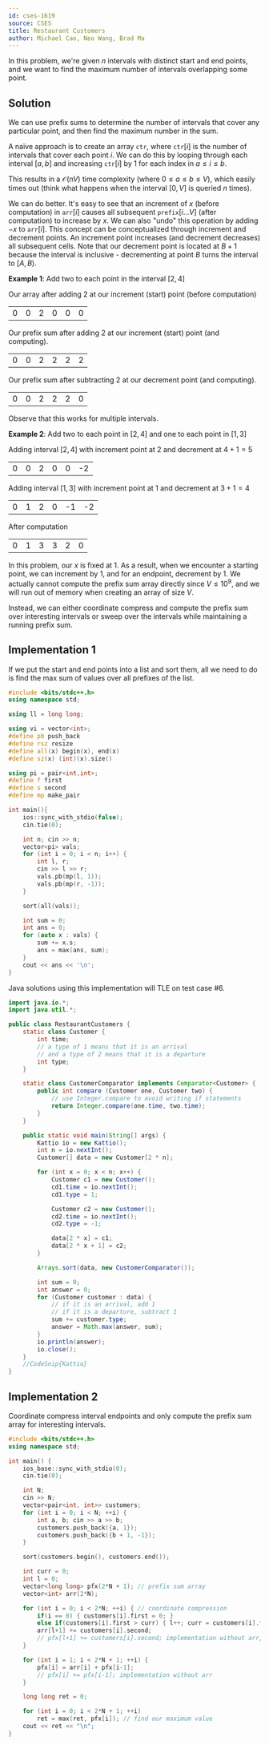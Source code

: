 ```yaml
---
id: cses-1619
source: CSES
title: Restaurant Customers
author: Michael Cao, Neo Wang, Brad Ma
---
```


In this problem, we're given $n$ intervals with distinct start and end points,
and we want to find the maximum number of intervals overlapping some point.

## Solution

We can use prefix sums to determine the number of intervals that cover any
particular point, and then find the maximum number in the sum.

A naïve approach is to create an array $\texttt{ctr}$, where $\texttt{ctr}[i]$
is the number of intervals that cover each point $i$. We can do this by looping
through each interval $[a,b]$ and increasing $\texttt{ctr}[i]$ by $1$ for each
index in $a \leq i \leq b$.

This results in a $\mathcal{O}(nV)$ time complexity (where
$0 \leq a \leq b \leq V$), which easily times out (think what happens when the
interval $[0, V]$ is queried $n$ times).

We can do better. It's easy to see that an increment of $x$ (before computation)
in $\texttt{arr}[i]$ causes all subsequent $\texttt{prefix}[i...V]$ (after
computation) to increase by $x$. We can also "undo" this operation by adding
$-x$ to $\texttt{arr}[i]$. This concept can be conceptualized through increment
and decrement points. An increment point increases (and decrement decreases) all
subsequent cells. Note that our decrement point is located at $B+1$ because the
interval is inclusive - decrementing at point $B$ turns the interval to
$[A, B)$.

**Example 1**: Add two to each point in the interval $[2, 4]$

Our array after adding 2 at our increment (start) point (before computation)

<center>
	<table className="text-center">
		<tr>
			<td>0</td>
			<td>0</td>
			<td className="bg-green-200 dark:bg-green-800">2</td>
			<td>0</td>
			<td>0</td>
			<td>0</td>
		</tr>
	</table>
</center>

Our prefix sum after adding 2 at our increment (start) point (and computing).

<center>
	<table className="text-center">
		<tr>
			<td>0</td>
			<td>0</td>
			<td className="bg-green-200 dark:bg-green-800">2</td>
			<td>2</td>
			<td>2</td>
			<td>2</td>
		</tr>
	</table>
</center>

Our prefix sum after subtracting 2 at our decrement point (and computing).

<center>
	<table className="text-center">
		<tr>
			<td>0</td>
			<td>0</td>
			<td>2</td>
			<td>2</td>
			<td>2</td>
			<td className="bg-red-200 dark:bg-red-800">0</td>
		</tr>
	</table>
</center>

Observe that this works for multiple intervals.

**Example 2**: Add two to each point in $[2, 4]$ and one to each point in
$[1, 3]$

Adding interval $[2, 4]$ with increment point at $2$ and decrement at $4+1=5$

<center>
	<table className="text-center">
		<tr>
			<td>0</td>
			<td>0</td>
			<td className="bg-green-200 dark:bg-green-800">2</td>
			<td>0</td>
			<td>0</td>
			<td className="bg-red-200 dark:bg-red-800">-2</td>
		</tr>
	</table>
</center>

Adding interval $[1, 3]$ with increment point at $1$ and decrement at $3+1=4$

<center>
	<table className="text-center">
		<tr>
			<td>0</td>
			<td className="bg-green-200 dark:bg-green-800">1</td>
			<td>2</td>
			<td>0</td>
			<td className="bg-red-200 dark:bg-red-800">-1</td>
			<td>-2</td>
		</tr>
	</table>
</center>

After computation

<center>
	<table className="text-center">
		<tr>
			<td>0</td>
			<td>1</td>
			<td>3</td>
			<td>3</td>
			<td>2</td>
			<td>0</td>
		</tr>
	</table>
</center>

In this problem, our $x$ is fixed at $1$. As a result, when we encounter a
starting point, we can increment by $1$, and for an endpoint, decrement by $1$.
We actually cannot compute the prefix sum array directly since $V \leq 10^9$,
and we will run out of memory when creating an array of size $V$.

Instead, we can either coordinate compress and compute the prefix sum over
interesting intervals or sweep over the intervals while maintaining a running
prefix sum.

## Implementation 1

If we put the start and end points into a list and sort them, all we need to do
is find the max sum of values over all prefixes of the list.

<LanguageSection>
	
<CPPSection>
	
```cpp
#include <bits/stdc++.h>
using namespace std;

using ll = long long;

using vi = vector<int>;
#define pb push_back
#define rsz resize
#define all(x) begin(x), end(x)
#define sz(x) (int)(x).size()

using pi = pair<int,int>;
#define f first
#define s second
#define mp make_pair

int main(){
	ios::sync_with_stdio(false);
	cin.tie(0);

	int n; cin >> n;
	vector<pi> vals;
	for (int i = 0; i < n; i++) {
		int l, r;
		cin >> l >> r;
		vals.pb(mp(l, 1));
		vals.pb(mp(r, -1));
	}

	sort(all(vals));

	int sum = 0;
	int ans = 0;
	for (auto x : vals) {
		sum += x.s;
		ans = max(ans, sum);
	}
	cout << ans << '\n';
}
```

</CPPSection>
	
<JavaSection>
	
<Warning>
Java solutions using this implementation will TLE on test case #6.
</Warning>

```java
import java.io.*;
import java.util.*;

public class RestaurantCustomers {
	static class Customer {
		int time;
		// a type of 1 means that it is an arrival
		// and a type of 2 means that it is a departure
		int type;
	}

	static class CustomerComparator implements Comparator<Customer> {
		public int compare (Customer one, Customer two) {
			// use Integer.compare to avoid writing if statements
			return Integer.compare(one.time, two.time);
		}
	}

	public static void main(String[] args) {
		Kattio io = new Kattio();
		int n = io.nextInt();
		Customer[] data = new Customer[2 * n];

		for (int x = 0; x < n; x++) {
			Customer c1 = new Customer();
			cd1.time = io.nextInt();
			cd1.type = 1;

			Customer c2 = new Customer();
			cd2.time = io.nextInt();
			cd2.type = -1;

			data[2 * x] = c1;
			data[2 * x + 1] = c2;
		}

		Arrays.sort(data, new CustomerComparator());

		int sum = 0;
		int answer = 0;
		for (Customer customer : data) {
			// if it is an arrival, add 1
			// if it is a departure, subtract 1
			sum += customer.type;
			answer = Math.max(answer, sum);
		}
		io.println(answer);
		io.close();
	}
	//CodeSnip{Kattio}
}	
```
	
</JavaSection>
	
</LanguageSection>

## Implementation 2

Coordinate compress interval endpoints and only compute the prefix sum array for
interesting intervals.

<LanguageSection>

<CPPSection>

```cpp
#include <bits/stdc++.h>
using namespace std;

int main() {
	ios_base::sync_with_stdio(0);
	cin.tie(0);

	int N;
	cin >> N;
	vector<pair<int, int>> customers;
	for (int i = 0; i < N; ++i) {
		int a, b; cin >> a >> b;
		customers.push_back({a, 1});
		customers.push_back({b + 1, -1});
	}

	sort(customers.begin(), customers.end());

	int curr = 0;
	int l = 0;
	vector<long long> pfx(2*N + 1); // prefix sum array
	vector<int> arr(2*N);

	for (int i = 0; i < 2*N; ++i) { // coordinate compression
		if(i == 0) { customers[i].first = 0; }
		else if(customers[i].first > curr) { l++; curr = customers[i].first; } // we move a pointer
		arr[l+1] += customers[i].second;
		// pfx[l+1] += customers[i].second; implementation without arr, merges all interval end and starts here
	}

	for (int i = 1; i < 2*N + 1; ++i) {
		pfx[i] = arr[i] + pfx[i-1];
		// pfx[i] += pfx[i-1]; implementation without arr
	}

	long long ret = 0;

	for (int i = 0; i < 2*N + 1; ++i)
		ret = max(ret, pfx[i]); // find our maximum value
	cout << ret << "\n";
}
```

</CPPSection>

</LanguageSection>
